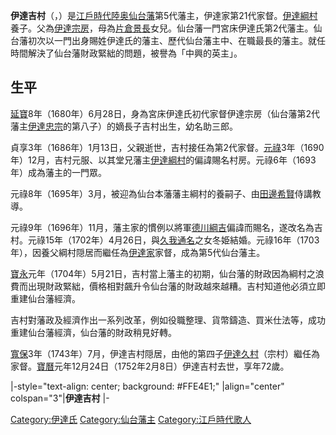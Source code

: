 {{Infobox officeholder
| name               = 伊達吉村
| image              = Date Yoshimura.jpg
| caption            = 伊達吉村畫像，現存[[仙台市博物館|仙台市博物館]]
| office1            =  [[仙台藩|仙台藩]]第5代藩主
| term_start1        = 1703年
| term_end1          = 1743年
|predecessor1        = [[伊達綱村|伊達綱村]]
| successor1         = {{link-ja|伊達宗村|伊達宗村}}
| birth_name         = 	
| birth_date         = {{birth date|1680|7|23}}<br>（[[延寶|延寶]]八年六月二十八日）
| birth_place        = 
| death_date         = {{death date and age|1752|2|8|1680|7|23}}<br>（[[寶曆_(桃園天皇)|寶曆]]元年十二月二十四日）
| death_place        = 
| module             = 
{{日本武士|child=yes
|時代= [[江戶時代|江戶時代]]中期
|幼名= 助三郎
|改名= 村房（初名）→吉村
|别名= 助三郎、袖崎隠公
|諡号= 
|神号= 
|戒名= 續燈院殿獅山元活大居士
|洗禮名= 
|墓所= [[大年寺山|大年寺山]]（[[宮城縣|宮城縣]][[仙台市|仙台市]]）
|朝廷官位= [[從四位下|從四位下]]、[[左近衛權少將|左近衛權少將]]、[[陸奥守|陸奥守]]
|幕府職位= 
|主君= [[伊達綱村|伊達綱村]]→[[德川綱吉|德川綱吉]]→[[德川家宣|家宣]]→[[德川家繼|家繼]]→[[德川吉宗|吉宗]]
|藩= [[仙台藩|仙台藩]]第5代藩主
|氏族= [[田手氏|宮床伊達氏]]→[[伊達氏|伊達氏]]
|父母= 父：[[伊達宗房|伊達宗房]]<br>母：佚名（[[片倉景長|片倉景長]]女兒）
|養父= [[伊達綱村|伊達綱村]]
|養母= 
|兄弟= '''吉村'''、[[伊達村興|村興]]
|姐妹=
|正室= [[久我通名|久我通名]]之女'''[[長松院_(伊達吉村正室)|冬姫]]'''
|側室= 高橋氏等
|嗣子=  村匡、村風、'''[[伊達宗村_(仙台藩主)|宗村]]'''、[[田村村隆|田村村隆]]、[[伊達村良|村良]]
|嗣女=  和姫（[[池田繼政|池田繼政]]之妻）、富姫（[[伊達村年|伊達村年]]之妻）、三保姫（[[稻葉正益|稻葉正益]]之妻）、鄉姫（[[片倉村廉|片倉村廉]]之妻
|養子= 
|養女=
 }}
}}
'''伊達吉村'''（{{jpn|j=伊達 吉村|kana=だて よしむら|rm=Date Yoshimura}}，{{bd|1680年|7月23日|1752年|2月8日}}）是[[江戶時代|江戶時代]][[陸奥|陸奥]][[仙台藩|仙台藩]]第5代藩主，伊達家第21代家督。[[伊達綱村|伊達綱村]]養子。父為[[伊達宗房|伊達宗房]]，母為[[片倉景長|片倉景長]]女兒。仙台藩一門宮床伊達氏第2代藩主。仙台藩初次以一門出身賜姓伊達氏的藩主、歷代仙台藩主中、在職最長的藩主。就任時間解決了仙台藩財政緊絀的問題，被譽為「中興的英主」。

== 生平 ==
[[延寶|延寶]]8年（1680年）6月28日，身為宮床伊達氏初代家督伊達宗房（仙台藩第2代藩主[[伊達忠宗|伊達忠宗]]的第八子）的嫡長子吉村出生，幼名助三郎。

貞享3年（1686年）1月13日，父親逝世，吉村接任為第2代家督。[[元祿|元祿]]3年（1690年）12月，吉村元服、以其堂兄藩主[[伊達綱村|伊達綱村]]的偏諱賜名村房。元祿6年（1693年）成為藩主的一門眾。

元祿8年（1695年）3月，被迎為仙台本藩藩主綱村的養嗣子、由[[田邊希賢|田邊希賢]]侍講教導。

元祿9年（1696年）11月，藩主家的慣例以將軍[[德川綱吉|德川綱吉]]偏諱而賜名，遂改名為吉村。元祿15年（1702年）4月26日，與[[久我通名|久我通名]]之女冬姫結婚。元祿16年（1703年），因養父綱村隠居而繼任為[[伊達家|伊達家]]家督，成為第5代仙台藩主。

[[寶永|寶永]]元年（1704年）5月21日，吉村當上藩主的初期，仙台藩的財政因為綱村之浪費而出現財政緊絀，價格相對飆升令仙台藩的財政越來越糟。吉村知道他必須立即重建仙台藩經濟。

吉村對藩政及經濟作出一系列改革，例如役職整理、貨幣鑄造、買米仕法等，成功重建仙台藩經濟，仙台藩的財政稍見好轉。

[[寬保|寬保]]3年（1743年）7月，伊達吉村隠居，由他的第四子[[伊達久村|伊達久村]]（宗村）繼任為家督。[[寶曆_(桃園天皇)|寶曆]]元年12月24日（1752年2月8日）伊達吉村去世，享年72歲。

{{start box}}
|-style="text-align: center; background: #FFE4E1;"
|align="center" colspan="3"|'''伊達吉村'''
{{s-reg}}
|-
{{s-before|[[伊達綱村|伊達綱村]]}}
{{s-title|[[仙台藩|仙台藩]]第5代藩主|1703年－1743年}}
{{s-after|[[伊達宗村|伊達宗村]]}}
{{end box}}

{{伊達氏宗家歷代當主}}
{{仙台藩主|第5代|1703年－1743年}}

[[Category:伊達氏|Category:伊達氏]]
[[Category:仙台藩主|Category:仙台藩主]]
[[Category:江戶時代歌人|Category:江戶時代歌人]]